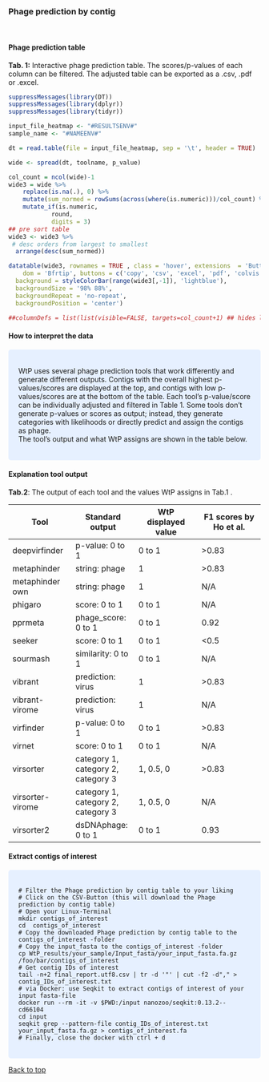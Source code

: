 <br>

### Phage prediction by contig

<br>

#### **Phage prediction table**


**Tab. 1:** Interactive phage prediction table. The scores/p-values of each column can be filtered.
The adjusted table can be exported as a .csv, .pdf or .excel.

```r
suppressMessages(library(DT))
suppressMessages(library(dplyr))
suppressMessages(library(tidyr))

input_file_heatmap <- "#RESULTSENV#"
sample_name <- "#NAMEENV#"

dt = read.table(file = input_file_heatmap, sep = '\t', header = TRUE)

wide <- spread(dt, toolname, p_value)

col_count = ncol(wide)-1
wide3 = wide %>% 
    replace(is.na(.), 0) %>%
    mutate(sum_normed = rowSums(across(where(is.numeric)))/col_count) %>%   # norm sum of pvalue of tooles
    mutate_if(is.numeric,
            round,
            digits = 3)
## pre sort table
wide3 <- wide3 %>% 
 # desc orders from largest to smallest
  arrange(desc(sum_normed))

datatable(wide3, rownames = TRUE , class = 'hover', extensions  = 'Buttons', filter = "top", options = list(
    dom = 'Bfrtip', buttons = c('copy', 'csv', 'excel', 'pdf', 'colvis'))) %>% formatStyle(names(wide3),
  background = styleColorBar(range(wide3[,-1]), 'lightblue'),
  backgroundSize = '98% 88%',
  backgroundRepeat = 'no-repeat',
  backgroundPosition = 'center')

##columnDefs = list(list(visible=FALSE, targets=col_count+1) ## hides last column

```


#### **How to interpret the data**

<style>
div.blue { background-color:#e6f0ff; border-radius: 5px; padding: 20px;}
</style>
<div class = "blue">
WtP uses several phage prediction tools that work differently and generate different outputs. 
Contigs with the overall highest p-values/scores are displayed at the top, and contigs with low p-values/scores are at the bottom of the table.
Each tool's p-value/score can be individually adjusted and filtered in Table 1. 
Some tools don't generate p-values or scores as output; instead, they generate categories with likelihoods or directly predict and assign the contigs as phage.  
The tool's output and what WtP assigns are shown in the table below.
   
</div>

#### **Explanation tool output**

**Tab.2**: The output of each tool and the values WtP assigns in Tab.1 .
  
Tool            | Standard output                     | WtP displayed value | F1 scores by Ho et al.
|-|-|-|-|
|deepvirfinder  | p-value: 0 to 1                      | 0 to 1      | >0.83
|metaphinder    | string: phage                        | 1           | >0.83
|metaphinder own| string: phage                        | 1           | N/A
|phigaro        | score: 0 to 1                        | 0 to 1      | N/A
|pprmeta        | phage_score: 0 to 1                  | 0 to 1      | 0.92
|seeker         | score: 0 to 1                        | 0 to 1      | <0.5
|sourmash       | similarity: 0 to 1                   | 0 to 1      | N/A
|vibrant        | prediction: virus                    | 1           | >0.83
|vibrant-virome | prediction: virus                    | 1           | N/A
|virfinder      | p-value: 0 to 1                      | 0 to 1      | >0.83
|virnet         | score: 0 to 1                        | 0 to 1      | N/A
|virsorter      | category 1, category 2, category 3   | 1, 0.5, 0   | >0.83
|virsorter-virome|category 1, category 2, category 3   | 1, 0.5, 0   | N/A
|virsorter2     | dsDNAphage: 0 to 1                   | 0 to 1      | 0.93


#### **Extract contigs of interest**

<style>
div.blue { background-color:#e6f0ff; border-radius: 5px; padding: 20px;}
</style>
<div class = "blue">
```shell
# Filter the Phage prediction by contig table to your liking   
# Click on the CSV-Button (this will download the Phage prediction by contig table)     
# Open your Linux-Terminal     
mkdir contigs_of_interest 
cd  contigs_of_interest  
# Copy the downloaded Phage prediction by contig table to the contigs_of_interest -folder  
# Copy the input_fasta to the contigs_of_interest -folder  
cp WtP_results/your_sample/Input_fasta/your_input_fasta.fa.gz /foo/bar/contigs_of_interest  
# Get contig IDs of interest  
tail -n+2 final_report.utf8.csv | tr -d '"' | cut -f2 -d"," > contig_IDs_of_interest.txt  
# via Docker: use Seqkit to extract contigs of interest of your input fasta-file  
docker run --rm -it -v $PWD:/input nanozoo/seqkit:0.13.2--cd66104  
cd input  
seqkit grep --pattern-file contig_IDs_of_interest.txt your_input_fasta.fa.gz > contigs_of_interest.fa    
# Finally, close the docker with ctrl + d  
```   
</div>




<a href="#top">Back to top</a>
